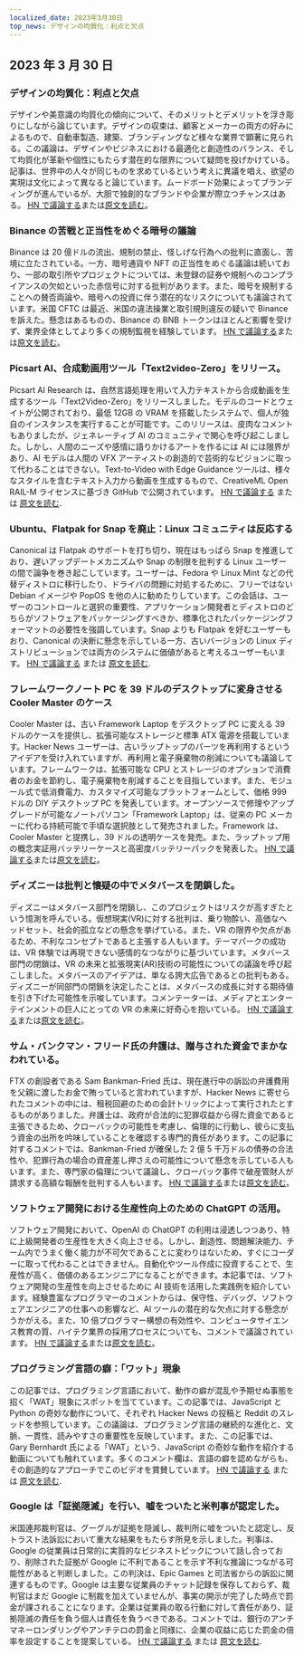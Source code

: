```yaml
---
localized_date: 2023年3月30日
top_news: デザインの均質化：利点と欠点
---
```




<CallToAction />

<Steps>

## 2023 年 3 月 30 日

### デザインの均質化：利点と欠点

デザインや美意識の均質化の傾向について、そのメリットとデメリットを浮き彫りにしながら論じています。デザインの収束は、顧客とメーカーの両方の好みによるもので、自動車製造、建築、ブランディングなど様々な業界で顕著に見られる。この議論は、デザインやビジネスにおける最適化と創造性のバランス、そして均質化が革新や個性にもたらす潜在的な限界について疑問を投げかけている。記事は、世界中の人々が同じものを求めているという考えに異議を唱え、欲望の実現は文化によって異なると論じています。ムードボード効果によってブランディングが進んでいるが、大胆で独創的なブランドや企業が際立つチャンスはある。
[HN で議論する](http://news.ycombinator.com/item?id=35355703)または[原文を読む](https://www.alexmurrell.co.uk/articles/the-age-of-average)。

### Binance の苦戦と正当性をめぐる暗号の議論

Binance は 20 億ドルの流出、規制の禁止、怪しげな行為への批判に直面し、苦境に立たされている。一方、暗号通貨や NFT の正当性をめぐる議論は続いており、一部の取引所やプロジェクトについては、未登録の証券や規制へのコンプライアンスの欠如といった赤信号に対する批判があります。また、暗号を規制することへの賛否両論や、暗号への投資に伴う潜在的なリスクについても議論されています。米国 CFTC は最近、米国の違法操業と取引規則違反の疑いで Binance を訴えた。懸念はあるものの、Binance の BNB トークンはほとんど影響を受けず、業界全体としてより多くの規制監視を経験しています。
[HN で議論する](http://news.ycombinator.com/item?id=35351805)または[原文を読む](https://www.wsj.com/articles/binance-sees-2-billion-in-outflows-as-troubles-compound-9a136e21)。

### Picsart AI、合成動画用ツール「Text2video-Zero」をリリース。

Picsart AI Research は、自然言語処理を用いて入力テキストから合成動画を生成するツール「Text2Video-Zero」をリリースしました。モデルのコードとウェイトが公開されており、最低 12GB の VRAM を搭載したシステムで、個人が独自のインスタンスを実行することが可能です。このリリースは、皮肉なコメントもありましたが、ジェネレーティブ AI のコミュニティで関心を呼び起こしました。しかし、人間のニーズや感情に語りかけるアートを作るには AI には限界があり、AI モデルは人間の VFX アーティストの創造的で芸術的なビジョンに取って代わることはできない。Text-to-Video with Edge Guidance ツールは、様々なスタイルを含むテキスト入力から動画を生成するもので、CreativeML Open RAIL-M ライセンスに基づき GitHub で公開されています。
[HN で議論する](http://news.ycombinator.com/item?id=35352452) または [原文を読む](https://github.com/Picsart-AI-Research/Text2Video-Zero).

### Ubuntu、Flatpak for Snap を廃止：Linux コミュニティは反応する

Canonical は Flatpak のサポートを打ち切り、現在はもっぱら Snap を推進しており、遅いアップデートメカニズムや Snap の制限を批判する Linux ユーザーの間で論争を巻き起こしています。ユーザーは、Fedora や Linux Mint などの代替ディストロに移行したり、ドライバの問題に対処するために、フリーではない Debian イメージや PopOS を他の人に勧めたりしています。この会話は、ユーザーのコントロールと選択の重要性、アプリケーション開発者とディストロのどちらがソフトウェアをパッケージングすべきか、標準化されたパッケージングフォーマットの必要性を強調しています。Snap よりも Flatpak を好むユーザーもおり、Canonical の決断に懸念を示している一方、古いバージョンの Linux ディストリビューションでは両方のシステムに価値があると考えるユーザーもいます。
[HN で議論する](http://news.ycombinator.com/item?id=35354729) または [原文を読む](https://lwn.net/SubscriberLink/927262/6adb2350e2b0d2ce/).

### フレームワークノート PC を 39 ドルのデスクトップに変身させる Cooler Master のケース

Cooler Master は、古い Framework Laptop をデスクトップ PC に変える 39 ドルのケースを提供し、拡張可能なストレージと標準 ATX 電源を搭載しています。Hacker News ユーザーは、古いラップトップのパーツを再利用するというアイデアを受け入れていますが、再利用と電子廃棄物の削減についても議論しています。フレームワークは、拡張可能な CPU とストレージのオプションで消費者のお金を節約し、電子廃棄物を削減することを目指しています。また、モジュール式で低消費電力、カスタマイズ可能なプラットフォームとして、価格 999 ドルの DIY デスクトップ PC を発表しています。オープンソースで修理やアップグレードが可能なノートパソコン「Framework Laptop」は、従来の PC メーカーに代わる持続可能で手頃な選択肢として発売されました。Framework は、Cooler Master と提携し、39 ドルの透明ケースを発売。また、ラップトップ用の概念実証用バッテリーケースと高密度バッテリーパックを発表した。
[HN で議論する](http://news.ycombinator.com/item?id=35350288)または[原文を読む](https://www.theverge.com/2023/3/23/23652939/framework-cooler-master-sff-pc-case)。

### ディズニーは批判と懐疑の中でメタバースを閉鎖した。

ディズニーはメタバース部門を閉鎖し、このプロジェクトはリスクが高すぎたという憶測を呼んでいる。仮想現実(VR)に対する批判は、乗り物酔い、高価なヘッドセット、社会的孤立などの懸念を挙げている。また、VR の限界や欠点があるため、不利なコンセプトであると主張する人もいます。テーマパークの成功は、VR 体験では再現できない感情的なつながりに基づいています。メタバース部門の閉鎖は、VR の未来と拡張現実(AR)技術の可能性についての議論を呼び起こしました。メタバースのアイデアは、単なる誇大広告であるとの批判もある。ディズニーが同部門の閉鎖を決定したことは、メタバースの成長に対する期待値を引き下げた可能性を示唆しています。コメンテーターは、メディアとエンターテインメントの巨人にとっての VR の未来に好奇心を抱いている。
[HN で議論する](http://news.ycombinator.com/item?id=35350952)または[原文を読む](https://www.wsj.com/articles/disney-eliminates-its-metaverse-division-as-part-of-companys-layoffs-plan-94b03650)。

### サム・バンクマン・フリード氏の弁護は、贈与された資金でまかなわれている。

FTX の創設者である Sam Bankman-Fried 氏は、現在進行中の訴訟の弁護費用を父親に渡したお金で賄っていると言われていますが、Hacker News に寄せられたコメントの中には、租税回避のための会計トリックによって実行されたとするものがありました。弁護士は、政府が合法的に犯罪収益から得た資金であると主張できるため、クローバックの可能性を考慮し、倫理的に行動し、彼らに支払う資金の出所を吟味していることを確認する専門的責任があります。この記事に対するコメントでは、Bankman-Fried が確保した 2 億 5 千万ドルの債券の合法性や、犯罪行為の場合の資産差し押さえの可能性について懸念を示している人もいます。また、専門家の倫理について議論し、クローバック事件で破産管財人が請求する高額な報酬を批判する人もいます。
[HN で議論する](http://news.ycombinator.com/item?id=35358698)または[原文を読む](https://www.forbes.com/sites/sarahemerson/2023/03/29/sam-bankman-fried-legal-fees-funded-by-alameda-money-gifted-to-father-joe-bankman/)。

### ソフトウェア開発における生産性向上のための ChatGPT の活用。

ソフトウェア開発において、OpenAI の ChatGPT の利用は浸透しつつあり、特に上級開発者の生産性を大きく向上させる。しかし、創造性、問題解決能力、チーム内でうまく働く能力が不可欠であることに変わりはないため、すぐにコーダーに取って代わることはできません。自動化やツール作成に投資することで、生産性が高く、価値のあるエンジニアになることができます。本記事では、ソフトウェア開発の生産性を向上させるために AI 技術を活用した実践例を紹介しています。経験豊富なプログラマーのコメントからは、保守性、デバッグ、ソフトウェアエンジニアの仕事への影響など、AI ツールの潜在的な欠点に対する懸念がうかがえる。また、10 倍プログラマー構想の有効性や、コンピュータサイエンス教育の質、ハイテク業界の採用プロセスについても、コメントで議論されています。
[HN で議論する](http://news.ycombinator.com/item?id=35356054)または[原文を読む](https://kadekillary.work/posts/1000x-eng/)。

### プログラミング言語の癖：「ワット」現象

この記事では、プログラミング言語において、動作の癖が混乱や予期せぬ事態を招く「WAT」現象にスポットを当てています。この記事では、JavaScript と Python の奇妙な動作について、それぞれ Hacker News の投稿と Reddit のスレッドを参照しています。この議論は、プログラミング言語の継続的な進化と、文脈、一貫性、読みやすさの重要性を反映しています。また、この記事では、Gary Bernhardt 氏による「WAT」という、JavaScript の奇妙な動作を紹介する動画についても触れています。多くのコメント欄は、言語の癖を認めながらも、その創造的なアプローチでこのビデオを賞賛しています。
[HN で議論する](http://news.ycombinator.com/item?id=35363044) または [原文を読む](https://www.destroyallsoftware.com/talks/wat).

### Google は「証拠隠滅」を行い、嘘をついたと米判事が認定した。

米国連邦裁判官は、グーグルが証拠を隠滅し、裁判所に嘘をついたと認定し、反トラスト法訴訟において重大な結果をもたらす所見を示しました。判事は、Google の従業員は日常的に実質的なビジネストピックについて話し合っており、削除された証拠が Google に不利であることを示す不利な推論につながる可能性があると判断しました。この判決は、Epic Games と司法省からの訴訟に関連するものです。Google は主要な従業員のチャット記録を保存しておらず、裁判官はまだ Google に制裁を加えていませんが、事実の開示が完了した時点で罰金が課されることになります。企業は従業員の取る行動に対して責任があり、証拠隠滅の責任を負う個人は責任を負うべきである。コメントでは、銀行のアンチマネーロンダリングやアンチテロの罰金と同様に、企業の収益に応じた罰金の倍率を設定することを提案している。
[HN で議論する](http://news.ycombinator.com/item?id=35363095) または [原文を読む](https://storage.courtlistener.com/recap/gov.uscourts.cand.373179/gov.uscourts.cand.373179.469.0.pdf).

</Steps>
